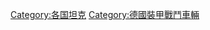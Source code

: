 {{Catnav|頁面分類|各種主題的頁面分類|按國家分類|各國軍事|德國軍事}}
{{Commons category|Tanks of Germany}}

[[Category:各国坦克|Category:各国坦克]]
[[Category:德國裝甲戰鬥車輛|Category:德國裝甲戰鬥車輛]]